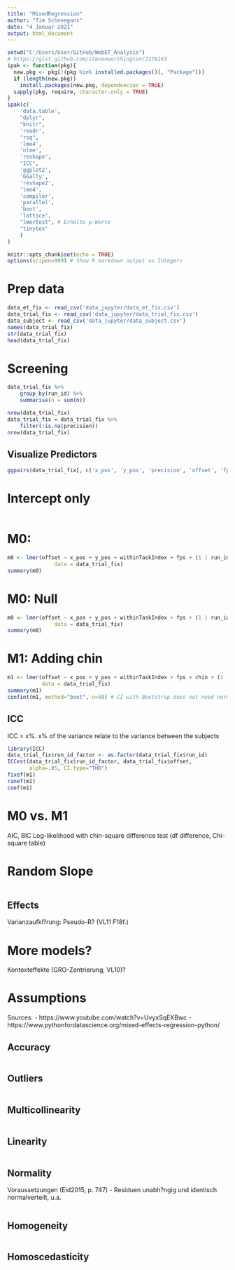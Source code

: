 ```yaml
---
title: "MixedRegression"
author: "Tim Schneegans"
date: "4 Januar 2021"
output: html_document
---
```


```r
setwd("C:/Users/User/GitHub/WebET_Analysis")
# https://gist.github.com/stevenworthington/3178163
ipak <- function(pkg){
  new.pkg <- pkg[!(pkg %in% installed.packages()[, "Package"])]
  if (length(new.pkg)) 
    install.packages(new.pkg, dependencies = TRUE)
  sapply(pkg, require, character.only = TRUE)
}
ipak(c(
    'data.table',
    "dplyr",
    "knitr",
    'readr',
    "rsq",
    'lme4',
    'nlme', 
    'reshape',
    "ICC",
    'ggplot2',
    'GGally',
    'reshape2',
    'lme4',
    'compiler',
    'parallel',
    'boot',
    'lattice',
    "lmerTest", # Erhalte p-Werte
    "tinytex"
    )
)

knitr::opts_chunk$set(echo = TRUE)
options(scipen=999) # Show R markdown output as Integers
```

# Prep data
```r
data_et_fix <- read_csv('data_jupyter/data_et_fix.csv')
data_trial_fix <- read_csv('data_jupyter/data_trial_fix.csv')
data_subject <- read_csv('data_jupyter/data_subject.csv')
names(data_trial_fix)
str(data_trial_fix)
head(data_trial_fix)
```
# Screening
```r
data_trial_fix %>%
    group_by(run_id) %>%
    summarise(n = sum(n))
```


```r
nrow(data_trial_fix)
data_trial_fix = data_trial_fix %>%
    filter(!is.na(precision))
nrow(data_trial_fix)
```

## Visualize Predictors
```r
ggpairs(data_trial_fix[, c('x_pos', 'y_pos', 'precision', 'offset', 'fps')]) # Correlations
```


# Intercept only
```r

```

# M0:
```r

m0 <- lmer(offset ~ x_pos + y_pos + withinTaskIndex + fps + (1 | run_id), 
               data = data_trial_fix)
summary(m0)
```

# M0: Null 
```r

m0 <- lmer(offset ~ x_pos + y_pos + withinTaskIndex + fps + (1 | run_id), 
               data = data_trial_fix)
summary(m0)
```

# M1: Adding chin
```r
m1 <- lmer(offset ~ x_pos + y_pos + withinTaskIndex + fps + chin + (1 | run_id),
           data = data_trial_fix)
summary(m1)
confint(m1, method="boot", n=50) # CI with Bootstrap does not need normality
```

## ICC
ICC = x%. x% of the variance relate to the variance between the subjects 
```r
library(ICC)
data_trial_fix$run_id_factor <- as.factor(data_trial_fix$run_id)
ICCest(data_trial_fix$run_id_factor, data_trial_fix$offset, 
       alpha=.05, CI.type="THD")
fixef(m1)
ranef(m1)
coef(m1)
```

# M0 vs. M1
AIC, BIC
Log-likelihood with chin-square difference test
(df difference, Chi-square table)

# Random Slope
```r
```

## Effects
Varianzaufkl?rung: Pseudo-R? (VL11 F18f.)

# More models? 
Kontexteffekte (GRO-Zentrierung, VL10)?

# Assumptions
Sources: 
 - https://www.youtube.com/watch?v=UvyxSqEXBwc
 - https://www.pythonfordatascience.org/mixed-effects-regression-python/

## Accuracy
```r
```

## Outliers
```r
```

## Multicollinearity
```r
```

## Linearity
```r
```

## Normality
Voraussetzungen (Eid2015, p. 747)
 - Residuen unabh?ngig und identisch normalverteilt, u.a.
```r
```

## Homogeneity
```r
```

## Homoscedasticity
```r
```